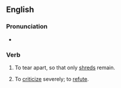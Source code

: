 ==English==

===Pronunciation===
* {{audio|en|En-au-rip to shreds.ogg|Audio (AU)}}

===Verb===
{{head|en|verb}}

# To tear apart, so that only [[shred]]s remain.
# {{lb|en|idiomatic}} To [[criticize]] severely; to [[refute]].